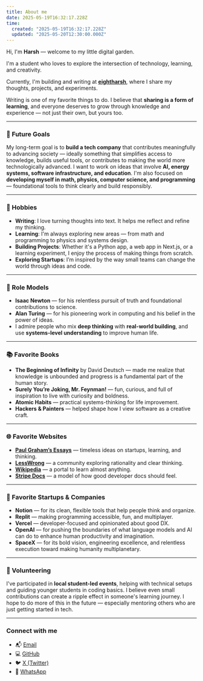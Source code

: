 ```yaml
---
title: About me
date: 2025-05-19T16:32:17.228Z
time:
  created: "2025-05-19T16:32:17.228Z"
  updated: "2025-05-20T12:30:00.000Z"
---
```


Hi, I'm **Harsh** — welcome to my little digital garden.

I'm a student who loves to explore the intersection of technology, learning, and creativity.

Currently, I'm building and writing at [**eightharsh**](https://eightharsh.com), where I share my thoughts, projects, and experiments.

Writing is one of my favorite things to do. I believe that **sharing is a form of learning**, and everyone deserves to grow through knowledge and experience — not just their own, but yours too.

---

### 📌 Future Goals

My long-term goal is to **build a tech company** that contributes meaningfully to advancing society — ideally something that simplifies access to knowledge, builds useful tools, or contributes to making the world more technologically advanced. I want to work on ideas that involve **AI, energy systems, software infrastructure, and education**. I'm also focused on **developing myself in math, physics, computer science, and programming** — foundational tools to think clearly and build responsibly.

---

### 🎯 Hobbies

- **Writing**: I love turning thoughts into text. It helps me reflect and refine my thinking.
- **Learning**: I'm always exploring new areas — from math and programming to physics and systems design.
- **Building Projects**: Whether it's a Python app, a web app in Next.js, or a learning experiment, I enjoy the process of making things from scratch.
- **Exploring Startups**: I’m inspired by the way small teams can change the world through ideas and code.

---

### 🧠 Role Models

- **Isaac Newton** — for his relentless pursuit of truth and foundational contributions to science.
- **Alan Turing** — for his pioneering work in computing and his belief in the power of ideas.
- I admire people who mix **deep thinking** with **real-world building**, and use **systems-level understanding** to improve human life.

---

### 📚 Favorite Books

- **The Beginning of Infinity** by David Deutsch — made me realize that knowledge is unbounded and progress is a fundamental part of the human story.
- **Surely You’re Joking, Mr. Feynman!** — fun, curious, and full of inspiration to live with curiosity and boldness.
- **Atomic Habits** — practical systems-thinking for life improvement.
- **Hackers & Painters** — helped shape how I view software as a creative craft.

---

### 🌐 Favorite Websites

- [**Paul Graham’s Essays**](https://paulgraham.com) — timeless ideas on startups, learning, and thinking.
- [**LessWrong**](https://www.lesswrong.com) — a community exploring rationality and clear thinking.
- [**Wikipedia**](https://wikipedia.org) — a portal to learn almost anything.
- [**Stripe Docs**](https://stripe.com/docs) — a model of how good developer docs should feel.

---

### 🚀 Favorite Startups & Companies

- **Notion** — for its clean, flexible tools that help people think and organize.
- **Replit** — making programming accessible, fun, and multiplayer.
- **Vercel** — developer-focused and opinionated about good DX.
- **OpenAI** — for pushing the boundaries of what language models and AI can do to enhance human productivity and imagination.
- **SpaceX** — for its bold vision, engineering excellence, and relentless execution toward making humanity multiplanetary.

---

### 🤝 Volunteering

I've participated in **local student-led events**, helping with technical setups and guiding younger students in coding basics. I believe even small contributions can create a ripple effect in someone's learning journey. I hope to do more of this in the future — especially mentoring others who are just getting started in tech.

---

### Connect with me

- 📬 [Email](mailto:contact@eightharsh.com)
- 💻 [GitHub](https://github.com/eightharsh)
- 🐦 [X (Twitter)](https://x.com/eightharsh)
- 💬 [WhatsApp](https://wa.me/919142292439)

